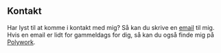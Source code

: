 ## Kontakt

Har lyst til at komme i kontakt med mig? Så kan du skrive en [email](mailto:mail@nicobachner.com) til mig. Hvis en email er lidt for gammeldags for dig, så kan du også finde mig på [Polywork](https://www.polywork.com/nico_b).
